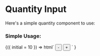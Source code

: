
<Meta title="Quantity Input" />

# Quantity Input

Here's a simple quantity component to use:

### Simple Usage:

<Canvas>
  <Story
    name="Default"
    args={{
      initial: 1,
    }}
    parameters={{
      cssprops: {
        'hh-color': {
          value: '#fff',
          description: 'Color',
        },
        'hh-background': {
          value: '#000',
          description: 'Background Color',
        },
        'hh-max-width': {
          value: '10rem',
          description: 'Max Width',
        },
        'hh-button-width': {
          value: '2.5rem',
          description: 'Increase/Decrease Width',
        },
      },
    }}
  >
    {({ initial = 10 }) =>
      html`<style>
          .visually-hidden {
            position: absolute !important;
            overflow: hidden;
            width: 1px;
            height: 1px;
            margin: -1px;
            padding: 0;
            border: 0;
            clip: rect(0 0 0 0);
            word-wrap: normal !important;
          }
        </style>
        <script>
          document
            .querySelector('hh-quantity-input')
            .addEventListener('change', (e) => {
              console.log(e)
            })
        </script>
        <hh-quantity-input initial="${initial}">
          <button type="button" name="minus" slot="decrease">
            <span class="visually-hidden">Decrease</span>
            -
          </button>
          <button type="button" name="plus" slot="increase">
            <span class="visually-hidden">Increase</span>+
          </button>
        </hh-quantity-input>`
    }
  </Story>
</Canvas>
